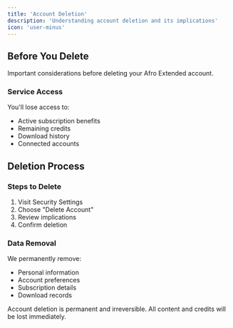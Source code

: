 ```yaml
---
title: 'Account Deletion'
description: 'Understanding account deletion and its implications'
icon: 'user-minus'
---
```


## Before You Delete

Important considerations before deleting your Afro Extended account.

### Service Access
You'll lose access to:
- Active subscription benefits
- Remaining credits
- Download history
- Connected accounts

## Deletion Process

### Steps to Delete
1. Visit Security Settings
2. Choose "Delete Account"
3. Review implications
4. Confirm deletion

### Data Removal
We permanently remove:
- Personal information
- Account preferences
- Subscription details
- Download records

<Warning>
Account deletion is permanent and irreversible. All content and credits will be lost immediately.
</Warning>

